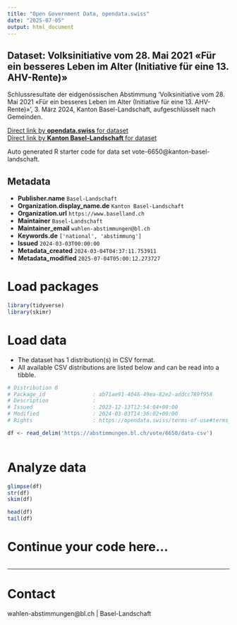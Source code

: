 ```yaml
---
title: "Open Government Data, opendata.swiss"
date: "2025-07-05"
output: html_document
---
```


## Dataset: Volksinitiative vom 28. Mai 2021 «Für ein besseres Leben im Alter (Initiative für eine 13. AHV-Rente)»

Schlussresultate der eidgenössischen Abstimmung 'Volksinitiative vom 28. Mai 2021 «Für ein besseres Leben im Alter (Initiative für eine 13. AHV-Rente)»', 3. März 2024, Kanton Basel-Landschaft, aufgeschlüsselt nach Gemeinden.

[Direct link by **opendata.swiss** for dataset](https://opendata.swiss/de/dataset/volksinitiative-vom-28-mai-2021-fur-ein-besseres-leben-im-alter-initiative-fur-eine-13-ahv-rent1)<br>
[Direct link by **Kanton Basel-Landschaft** for dataset](https://abstimmungen.bl.ch/vote/6650/data)

Auto generated R starter code for data set vote-6650@kanton-basel-landschaft.

## Metadata

- **Publisher.name** `Basel-Landschaft`
- **Organization.display_name.de** `Kanton Basel-Landschaft`
- **Organization.url** `https://www.baselland.ch`
- **Maintainer** `Basel-Landschaft`
- **Maintainer_email** `wahlen-abstimmungen@bl.ch`
- **Keywords.de** `['national', 'abstimmung']`
- **Issued** `2024-03-03T00:00:00`
- **Metadata_created** `2024-03-04T04:37:11.753911`
- **Metadata_modified** `2025-07-04T05:00:12.273727`


# Load packages

```r

library(tidyverse)
library(skimr)

```

# Load data

-   The dataset has 1 distribution(s) in CSV format.
-   All available CSV distributions are listed below and can be read into a tibble.

```r

# Distribution 0
# Package_id               : ab71ae91-4048-49ea-82e2-addcc789f958
# Description              : 
# Issued                   : 2023-12-13T12:54:04+00:00
# Modified                 : 2024-03-03T14:36:02+00:00
# Rights                   : https://opendata.swiss/terms-of-use#terms_by

df <- read_delim('https://abstimmungen.bl.ch/vote/6650/data-csv')



```

# Analyze data

```r

glimpse(df)
str(df)
skim(df)

head(df)
tail(df)

```

# Continue your code here...

```r

```

------------------------------------------------------------------------

# Contact

wahlen-abstimmungen@bl.ch | Basel-Landschaft
